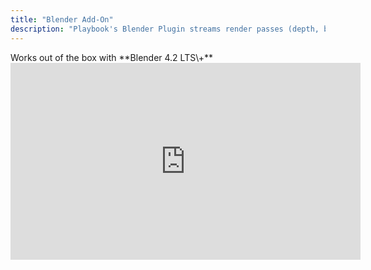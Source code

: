```yaml
---
title: "Blender Add-On"
description: "Playbook's Blender Plugin streams render passes (depth, beauty, mask, outline) from Blender into ComfyUI Workflows. "
---
```


<Info>
  Works out of the box with **Blender 4.2 LTS\+**
</Info>

<iframe width="560" height="315" src="https://www.youtube.com/embed/8rDd1vPnn4I?si=5KSh_Q3G-w0l-t7L" title="YouTube video player" frameborder="0" allow="accelerometer; autoplay; clipboard-write; encrypted-media; gyroscope; picture-in-picture; web-share" referrerpolicy="strict-origin-when-cross-origin" allowfullscreen />

## Installation

<Steps>
  <Step title="Download from Gumroad">
    👉 [Download from Gumroad](https://playbook3d.gumroad.com/l/kwfam)
  </Step>
  <Step title="Install add-on">
    Click **`Edit`**, then `Preferences`

    Click **`Install`**, then upload the **.zip file, and enable the checkbox**

    {" "}
  </Step>
  <Step title="Copy & Paste your API key">
    Grab your API key from your [beta.playbook3d.com](https://beta.playbook3d.com/) account

    Paste it into the Add-on settings 

    <Frame>
      ![API Key](../../images/BlenderPlugin/api_key.png)
    </Frame>
  </Step>
</Steps>

## Usage

<Steps>
  <Step title="Click N to bring up the plugin.">
    In the viewport, **click N** and select Playbook from the right side tab.
  </Step> 
  <Step title="Clone the Blender template workflow.">
    Head over to [beta.playbook3d.com](https://beta.playbook3d.com/) and clone the template SDXL workflow for Blender.

    <Frame height="200">
      ![Teams](../../images/BlenderPlugin/blender_template.png)
    </Frame>
  </Step>
  <Step title="Select your team and workflow.">
    Select your desired Playbook team and the workflow you'd like to run with Blender.

    <Frame>
      ![Teams](../../images/BlenderPlugin/teams.png)
    </Frame>
  </Step>
  <Step title="Configure render settings.">
    Enable your desired render passes. The add-on supports a total of 4 masks - 3 assigned, the 4th being a catch all. **Note that Depth and Outline passes are experimental and will work better in uncontained, outdoor scenes.**

    <Tip>
      **View -\> Align View -\> Align Active Camera to View** to capture from active camera.
    </Tip>
    <Frame>
      ![Teams](../../images/BlenderPlugin/render_passes.png)
    </Frame>
  </Step>
  <Step title="Run workflow in the cloud.">
    Enter your desired prompts per each mask in the Playbook editor. Click "Capture" from Blender to initiate a workflow run using the streamed render passes. **Note that no generations will occur if the editor is not up.**

    <Frame>
      ![Teams](../../images/BlenderPlugin/side_by_side.png)
    </Frame>
  </Step>
  <Step title="Optional: Access local render passes.">
    <Note>
      Access locally saved passes at **/Users/** Your Username **/Library/Application Support/Blender/4.2/extensions/user_default/Playbook/renders**
    </Note>
    
    <Frame>
      ![Teams](../../images/BlenderPlugin/local_passes.png)
    </Frame>
  </Step>
</Steps>